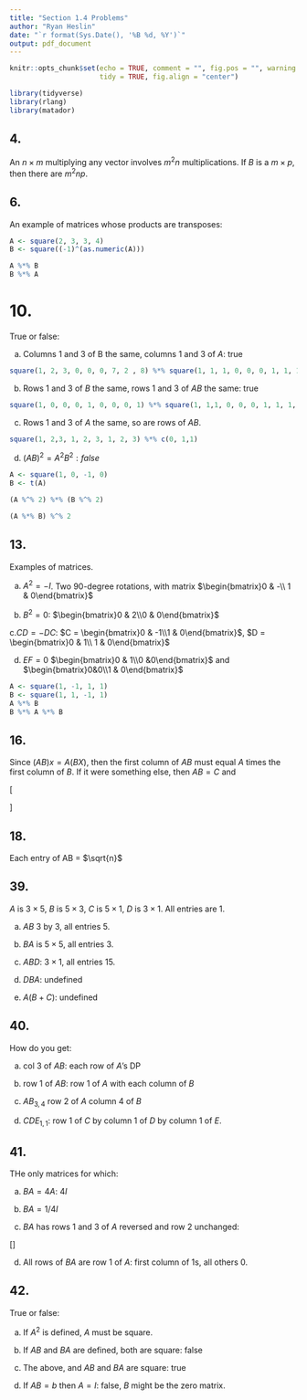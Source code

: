 ---
title: "Section 1.4 Problems"
author: "Ryan Heslin"
date: "`r format(Sys.Date(), '%B %d, %Y')`"
output: pdf_document
---

 <!-- Standard custom LaTeX commands -->
\newcommand{\abcd}{\begin{bmatrix}a&b\\
c&d\end{bmatrix}}
\newcommand{\m}[1]{\begin{bmatrix}#1\end{bmatrix}}

\newcommand{\vect}[1]{\begin{pmatrix}#1\end{pmatrix}}

\newcommand{\meq}[1]{\begin{split}#1\end{split}}

\newcommand{\bym}[1]{#1\times{m}}

\newcommand{\nby}[1]{n\times{#1}}

\newcommand{\subsp}[2]{\Bigg\{\begin{bmatrix}#1\end{bmatrix}:#2\Bigg\}}

\newcommand{\proj}[2]{\text{proj}_#1(#2)}

\newcommand{\refl}[2]{\text{refl}_#1(#2)}

\newcommand{\sumn}{\sum_{i=1}^n}

<!-- % 1: term 1 -->
<!-- % 2: subscript 1 -->
<!-- % 3: term 2 -->
<!-- % 4: subscript 2 -->
<!-- % 5. operation -->
\newcommand{\dotsn}[5]{#1_{1}#3_{1}#5{#1}_{2}#3_{2}{#5}\dots{#5}#1_{#2}#3_{#4}}

```{r setup, include=FALSE}
knitr::opts_chunk$set(echo = TRUE, comment = "", fig.pos = "", warning = FALSE,
                      tidy = TRUE, fig.align = "center")

library(tidyverse)
library(rlang)
library(matador)
```

## 4.

An $n \times m$ multiplying any vector involves $m^2n$ multiplications. If $B$
is a $m \times p$, then there are $m^2np$.

## 6.

An example of matrices whose products are transposes:

```{r}
A <- square(2, 3, 3, 4)
B <- square((-1)^(as.numeric(A)))

A %*% B
B %*% A
```

# 10.

True or false:

a. Columns 1 and 3 of B the same, columns 1 and 3 of $A$: true

```{r}
square(1, 2, 3, 0, 0, 0, 7, 2 , 8) %*% square(1, 1, 1, 0, 0, 0, 1, 1, 1)
```

b. Rows 1 and 3 of $B$ the same, rows 1 and 3 of $AB$ the same: true

```{r}
square(1, 0, 0, 0, 1, 0, 0, 0, 1) %*% square(1, 1,1, 0, 0, 0, 1, 1, 1, byrow = TRUE)
```

c. Rows 1 and 3 of $A$ the same, so are rows of $AB$.
```{r}
square(1, 2,3, 1, 2, 3, 1, 2, 3) %*% c(0, 1,1)
```

d. $(AB)^2 = A^2B^2: false$

```{r}
A <- square(1, 0, -1, 0)
B <- t(A)

(A %^% 2) %*% (B %^% 2)

(A %*% B) %^% 2
```

## 13. 
Examples of matrices. 

a. $A^2 = -I$. Two 90-degree rotations, with matrix $\m{0 & -\\ 1 & 0}$

b. $B^2=0$: $\m{0 & 2\\0 & 0}$

c.$CD = -DC$: $C = \m{0 & -1\\1 & 0}$, $D = \m{0 & 1\\ 1 & 0}$

d. $EF=0$ $\m{0 & 1\\0 &0}$ and $\m{0&0\\1 & 0}$

```{r}
A <- square(1, -1, 1, 1)
B <- square(1, 1, -1, 1)
A %*% B
B %*% A %*% B
```

## 16.
Since $(AB)x=A(BX)$, then the first column of $AB$ must equal $A$ times the first column of $B$. If it were something else, then $AB=C$ and

\[
  \begin{aligned}
    & (AB)x = Cx \neq A(Bx)
  \end{aligned}
\]

## 18.

Each entry of AB = $\sqrt{n}$

## 39.

$A$ is $3 \times 5$, $B$ is $5 \times 3$, $C$ is $5 \times 1$, $D$ is $3 \times 1$. All entries are 1.

a. $AB$ 3 by 3, all entries 5.

b. $BA$ is $5 \times 5$, all entries 3.

c. $ABD$: $3 \times 1$, all entries 15.

d. $DBA$: undefined

e. $A(B + C)$: undefined

## 40.

How do you get:

a. col 3 of $AB$: each row of $A$'s DP

b. row 1 of $AB$: row 1 of $A$ with each column of $B$

c. $AB_{3,4}$ row 2 of $A$ column 4 of $B$

d. $CDE_{1,1}$: row 1 of $C$ by column 1 of $D$ by column 1 of $E$.

## 41.
THe only matrices for which:

a. $BA = 4A$: $4I$

b. $BA = 1/4I$

c. $BA$ has rows 1 and 3 of $A$ reversed and row 2 unchanged: 

\[\m{0 & 0 & 1\\
0 & 1 & 0\\
1 & 0 & 0}\]

d. All rows of $BA$ are row 1 of $A$: first column of 1s, all others 0.

## 42. 

True or false:

a. If $A^2$ is defined, $A$ must be square.

b. If $AB$ and $BA$ are defined, both are square: false

c. The above, and $AB$ and $BA$ are square: true

d. If $AB=b$ then $A = I$: false, $B$ might be the zero matrix.